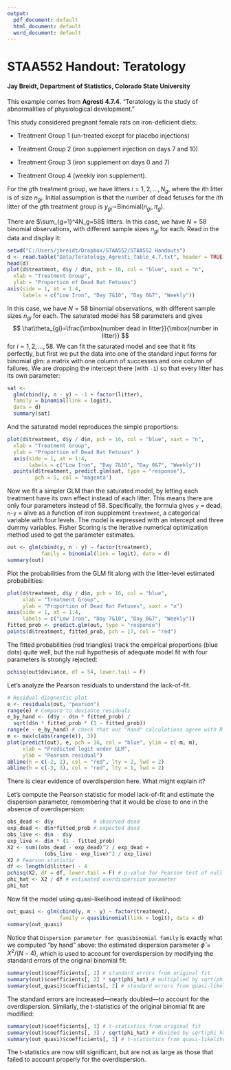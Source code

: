 ---
output:
  pdf_document: default
  html_document: default
  word_document: default
---
STAA552 Handout: Teratology
========================================================
#### Jay Breidt, Department of Statistics, Colorado State University

This example comes from **Agresti 4.7.4**.  "Teratology is the study of
abnormalities of physiological development."

This study considered pregnant female rats on iron-deficient diets: 

  * Treatment Group 1 (un-treated except for placebo injections)

  * Treatment Group 2 (iron supplement injection on days 7 and 10)

  * Treatment Group 3 (iron supplement on days 0 and 7)

  * Treatment Group 4 (weekly iron supplement).

For the $g$th treatment group, we have litters $i=1,2,\ldots,N_g$, where the $i$th litter is of size $n_{gi}$.  Initial assumption is that the number of dead fetuses for the $i$th litter of the $g$th treatment group is $y_{gi}\sim$Binomial$(n_{gi},\pi_g)$.

There are $\sum_{g=1}^4N_g=58$ litters.  In this case, we have $N=58$ binomial observations, with different sample sizes $n_{gi}$ for each.  Read in the data and display it:
```{r}
setwd("C:/Users/jbreidt/Dropbox/STAA552/STAA552 Handouts")
d <- read.table("Data/Teratology_Agresti_Table_4.7.txt", header = TRUE)
head(d)
plot(d$treatment, d$y / d$n, pch = 16, col = "blue", xaxt = "n", 
  xlab = "Treatment Group",
  ylab = "Proportion of Dead Rat Fetuses")
axis(side = 1, at = 1:4, 
     labels = c("Low Iron", "Day 7&10", "Day 0&7", "Weekly"))
```


In this case, we have $N=58$ binomial observations, with different sample sizes $n_{gi}$ for each.  The saturated model has 58 parameters and gives
$$
\hat\theta_{gi}=\frac{\mbox{number dead in litter}}{\mbox{number in litter}}
$$
for $i=1,2,\ldots,58$.  We can fit the saturated model and see that it fits perfectly, but first we put the data into one of the standard input forms for binomial glm: a matrix with one column of successes and one column of failures.  We are dropping the intercept there (with `-1`) so that every litter has its own parameter:
```{r}
sat <-
  glm(cbind(y, n - y) ~ -1 + factor(litter),
  family = binomial(link = logit),
  data = d)
  summary(sat)
```
And the saturated model reproduces the simple proportions:
```{r}
plot(d$treatment, d$y / d$n, pch = 16, col = "blue", xaxt = "n",
  xlab = "Treatment Group",
  ylab = "Proportion of Dead Rat Fetuses" )
  axis(side = 1, at = 1:4, 
       labels = c("Low Iron", "Day 7&10", "Day 0&7", "Weekly"))
  points(d$treatment, predict.glm(sat, type = "response"), 
         pch = 5, col = "magenta")
```

Now we fit a simpler GLM than the saturated model, by letting each treatment have its own effect instead of each litter.  This means there are only four parameters instead of 58.    Specifically, the formula gives `y` = dead, `n-y` = alive as a function of iron supplement `treatment`, a categorical variable with
four levels.  The model is expressed with an intercept and three dummy variables.
Fisher Scoring is the iterative numerical optimization method used to get the
parameter estimates.
```{r}
out <- glm(cbind(y, n - y) ~ factor(treatment), 
           family = binomial(link = logit), data = d)
summary(out)
```

Plot the probabilities from the GLM fit along with the litter-level estimated probabilities:
```{r}
plot(d$treatment, d$y / d$n, pch = 16, col = "blue", 
     xlab = "Treatment Group", 
     ylab = "Proportion of Dead Rat Fetuses", xaxt = "n")
axis(side = 1, at = 1:4, 
     labels = c("Low Iron", "Day 7&10", "Day 0&7", "Weekly"))
fitted_prob <- predict.glm(out, type = "response")
points(d$treatment, fitted_prob, pch = 17, col = "red")
```

The fitted probabilities (red triangles) track the empirical proportions (blue dots) quite well, but the null hypothesis of adequate model fit with four parameters is strongly rejected:
```{r}
pchisq(out$deviance, df = 54, lower.tail = F)
```

Let's analyze the Pearson residuals to understand the lack-of-fit. 
```{r}
# Residual diagnostic plot
e <- residuals(out, "pearson")
range(e) # Compare to deviance residuals
e_by_hand <- (d$y - d$n * fitted_prob) / 
  sqrt(d$n * fitted_prob * (1 - fitted_prob))
range(e - e_by_hand) # check that our "hand" calculations agree with R
m <- max(c(abs(range(e)), 3))
plot(predict(out), e, pch = 16, col = "blue", ylim = c(-m, m), 
     xlab = "Predicted logit under GLM", 
     ylab = "Pearson residual")
abline(h = c(-2, 2), col = "red", lty = 2, lwd = 2)
abline(h = c(-3, 3), col = "red", lty = 1, lwd = 2)
```

There is clear evidence of overdispersion here.  What might explain it?

Let's compute the Pearson statistic for model lack-of-fit and estimate the dispersion parameter, remembering that it would be close to one in the absence of overdispersion:
```{r}
obs_dead <- d$y             # observed dead
exp_dead <- d$n*fitted_prob # expected dead
obs_live <- d$n - d$y
exp_live <- d$n * (1 - fitted_prob)
X2 <- sum((obs_dead - exp_dead)^2 / exp_dead + 
            (obs_live - exp_live)^2 / exp_live)
X2 # Pearson statistic
df <- length(d$litter) - 4
pchisq(X2, df = df, lower.tail = F) # p-value for Pearson test of null that GLM fits
phi_hat <- X2 / df # estimated overdispersion parameter
phi_hat
```

Now fit the model using quasi-likelihood instead of likelihood: 
```{r}
out_quasi <- glm(cbind(y, n - y) ~ factor(treatment), 
                 family = quasibinomial(link = logit), data = d)
summary(out_quasi)
```
Notice that `Dispersion parameter for quasibinomial family` is exactly what we computed "by hand" above: the estimated dispersion parameter $\widehat\phi=X^2/(N-4)$, which is used to account for overdispersion by modifying the standard errors of the original binomial fit:
```{r}
summary(out)$coefficients[, 2] # standard errors from original fit
summary(out)$coefficients[, 2] * sqrt(phi_hat) # multiplied by sqrt(phi_hat)
summary(out_quasi)$coefficients[, 2] # standard errors from quasi-likelihood fit
```
The standard errors are increased---nearly doubled---to account for the overdispersion.  Similarly, the t-statistics of the original binomial fit are modified: 
```{r}
summary(out)$coefficients[, 3] # t-statistics from original fit
summary(out)$coefficients[, 3] / sqrt(phi_hat) # divided by sqrt(phi_hat)
summary(out_quasi)$coefficients[, 3] # t-statistics from quasi-likelihood fit
```
The t-statistics are now still significant, but are not as large as those that failed to account properly for the overdispersion. 